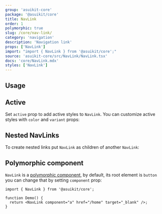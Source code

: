 ```yaml
---
group: 'asuikit-core'
package: '@asuikit/core'
title: NavLink
order: 1
polymorphic: true
slug: /core/nav-link/
category: 'navigation'
description: 'Navigation link'
props: ['NavLink']
import: "import { NavLink } from '@asuikit/core';"
source: 'asuikit-core/src/NavLink/NavLink.tsx'
docs: 'core/NavLink.mdx'
styles: ['NavLink']
---
```



## Usage

<Demo data={NavLinkDemos.usage} />

## Active

Set `active` prop to add active styles to `NavLink`. You can customize active styles with `color` and `variant` props:

<Demo data={NavLinkDemos.active} />

## Nested NavLinks

To create nested links put `NavLink` as children of another `NavLink`:

<Demo data={NavLinkDemos.nested} />

## Polymorphic component

`NavLink` is a [polymorphic component](/guides/polymorphic/), by default, its root element is `button`
you can change that by setting `component` prop:

```tsx
import { NavLink } from '@asuikit/core';

function Demo() {
  return <NavLink component="a" href="/home" target="_blank" />;
}
```
